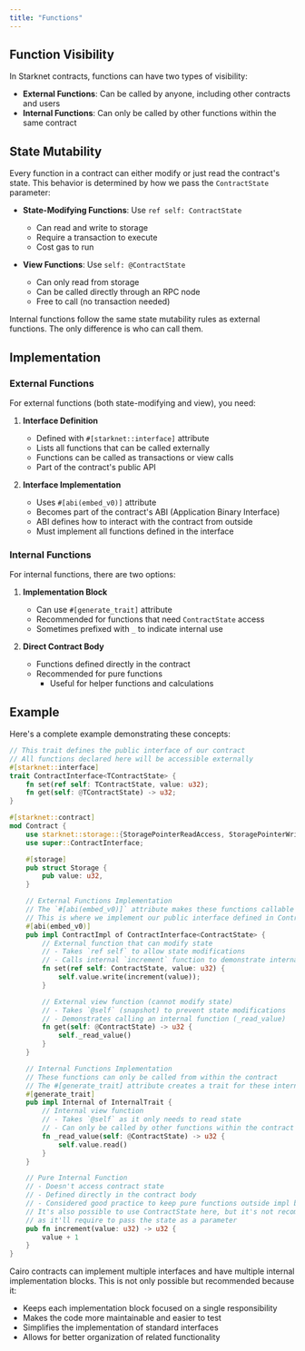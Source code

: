 ```yaml
---
title: "Functions"
---
```


## Function Visibility

In Starknet contracts, functions can have two types of visibility:

- **External Functions**: Can be called by anyone, including other contracts and users
- **Internal Functions**: Can only be called by other functions within the same contract

## State Mutability

Every function in a contract can either modify or just read the contract's state. This behavior is determined by how we pass the `ContractState` parameter:

- **State-Modifying Functions**: Use `ref self: ContractState`
  - Can read and write to storage
  - Require a transaction to execute
  - Cost gas to run

- **View Functions**: Use `self: @ContractState`
  - Can only read from storage
  - Can be called directly through an RPC node
  - Free to call (no transaction needed)

<Note>
Internal functions follow the same state mutability rules as external functions. The only difference is who can call them.
</Note>

## Implementation

### External Functions

For external functions (both state-modifying and view), you need:

1. **Interface Definition**
   - Defined with `#[starknet::interface]` attribute
   - Lists all functions that can be called externally
   - Functions can be called as transactions or view calls
   - Part of the contract's public API

2. **Interface Implementation**
   - Uses `#[abi(embed_v0)]` attribute
   - Becomes part of the contract's ABI (Application Binary Interface)
   - ABI defines how to interact with the contract from outside
   - Must implement all functions defined in the interface

### Internal Functions

For internal functions, there are two options:

1. **Implementation Block**
    - Can use `#[generate_trait]` attribute
    - Recommended for functions that need `ContractState` access
    - Sometimes prefixed with `_` to indicate internal use

2. **Direct Contract Body**
    - Functions defined directly in the contract
    - Recommended for pure functions
        - Useful for helper functions and calculations

## Example

Here's a complete example demonstrating these concepts:

```rust
// This trait defines the public interface of our contract
// All functions declared here will be accessible externally
#[starknet::interface]
trait ContractInterface<TContractState> {
    fn set(ref self: TContractState, value: u32);
    fn get(self: @TContractState) -> u32;
}

#[starknet::contract]
mod Contract {
    use starknet::storage::{StoragePointerReadAccess, StoragePointerWriteAccess};
    use super::ContractInterface;

    #[storage]
    pub struct Storage {
        pub value: u32,
    }

    // External Functions Implementation
    // The `#[abi(embed_v0)]` attribute makes these functions callable from outside the contract
    // This is where we implement our public interface defined in ContractInterface
    #[abi(embed_v0)]
    pub impl ContractImpl of ContractInterface<ContractState> {
        // External function that can modify state
        // - Takes `ref self` to allow state modifications
        // - Calls internal `increment` function to demonstrate internal function usage
        fn set(ref self: ContractState, value: u32) {
            self.value.write(increment(value));
        }

        // External view function (cannot modify state)
        // - Takes `@self` (snapshot) to prevent state modifications
        // - Demonstrates calling an internal function (_read_value)
        fn get(self: @ContractState) -> u32 {
            self._read_value()
        }
    }

    // Internal Functions Implementation
    // These functions can only be called from within the contract
    // The #[generate_trait] attribute creates a trait for these internal functions
    #[generate_trait]
    pub impl Internal of InternalTrait {
        // Internal view function
        // - Takes `@self` as it only needs to read state
        // - Can only be called by other functions within the contract
        fn _read_value(self: @ContractState) -> u32 {
            self.value.read()
        }
    }

    // Pure Internal Function
    // - Doesn't access contract state
    // - Defined directly in the contract body
    // - Considered good practice to keep pure functions outside impl blocks
    // It's also possible to use ContractState here, but it's not recommended
    // as it'll require to pass the state as a parameter
    pub fn increment(value: u32) -> u32 {
        value + 1
    }
}
```

<Note>
Cairo contracts can implement multiple interfaces and have multiple internal implementation blocks. This is not only possible but recommended because it:

- Keeps each implementation block focused on a single responsibility
- Makes the code more maintainable and easier to test
- Simplifies the implementation of standard interfaces
- Allows for better organization of related functionality
</Note>
